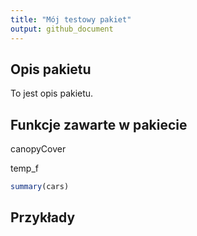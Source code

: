 ```yaml
---
title: "Mój testowy pakiet"
output: github_document
---
```


## Opis pakietu

To jest opis pakietu.

## Funkcje zawarte w pakiecie

canopyCover

temp_f

```r
summary(cars)
```

## Przykłady
